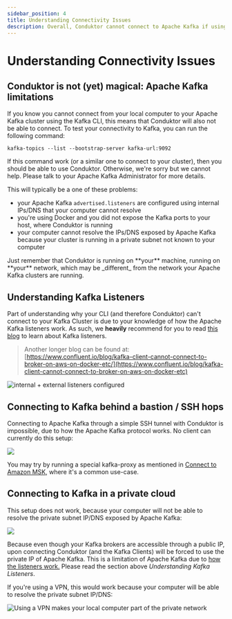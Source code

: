 ```yaml
---
sidebar_position: 4
title: Understanding Connectivity Issues
description: Overall, Conduktor cannot connect to Apache Kafka if using the classic Apache Kafka CLI wouldn't work either.
---
```


# Understanding Connectivity Issues

## Conduktor is not (yet) magical: Apache Kafka limitations

If you know you cannot connect from your local computer to your Apache Kafka cluster using the Kafka CLI, this means that Conduktor will also not be able to connect. To test your connectivity to Kafka, you can run the following command:

```
kafka-topics --list --bootstrap-server kafka-url:9092
```

If this command work (or a similar one to connect to your cluster), then you should be able to use Conduktor. Otherwise, we're sorry but we cannot help. Please talk to your Apache Kafka Administrator for more details.&#x20;

This will typically be a one of these problems:

- your Apache Kafka `advertised.listeners` are configured using internal IPs/DNS that your computer cannot resolve
- you're using Docker and you did not expose the Kafka ports to your host, where Conduktor is running
- your computer cannot resolve the IPs/DNS exposed by Apache Kafka because your cluster is running in a private subnet not known to your computer

<Tip>
Just remember that Conduktor is running on **your** machine, running on **your** network, which may be _different_ from the network your Apache Kafka clusters are running.
</Tip>

## Understanding Kafka Listeners

Part of understanding why your CLI (and therefore Conduktor) can't connect to your Kafka Cluster is due to your knowledge of how the Apache Kafka listeners work. As such, we **heavily** recommend for you to read [this blog](https://rmoff.net/2018/08/02/kafka-listeners-explained) to learn about Kafka listeners.

> Another longer blog can be found at: [https://www.confluent.io/blog/kafka-client-cannot-connect-to-broker-on-aws-on-docker-etc/](https://www.confluent.io/blog/kafka-client-cannot-connect-to-broker-on-aws-on-docker-etc)

![internal + external listeners configured](<../../assets/image (48).png>)

## Connecting to Kafka behind a bastion / SSH hops

Connecting to Apache Kafka through a simple SSH tunnel with Conduktor is impossible, due to how the Apache Kafka protocol works. No client can currently do this setup:

![](<../../assets/image (8).png>)

You may try by running a special kafka-proxy as mentioned in [Connect to Amazon MSK](/desktop/kafka-cluster-connection/setting-up-a-connection-to-kafka/connect-to-amazon-msk/), where it's a common use-case.

## Connecting to Kafka in a private cloud

This setup does not work, because your computer will not be able to resolve the private subnet IP/DNS exposed by Apache Kafka:

![](<../../assets/image (3) (1).png>)

Because even though your Kafka brokers are accessible through a public IP, upon connecting Conduktor (and the Kafka Clients) will be forced to use the private IP of Apache Kafka. This is a limitation of Apache Kafka due to [how the listeners work.](https://rmoff.net/2018/08/02/kafka-listeners-explained) Please read the section above _Understanding Kafka Listeners_.

If you're using a VPN, this would work because your computer will be able to resolve the private subnet IP/DNS:

![Using a VPN makes your local computer part of the private network](<../../assets/image (35).png>)
